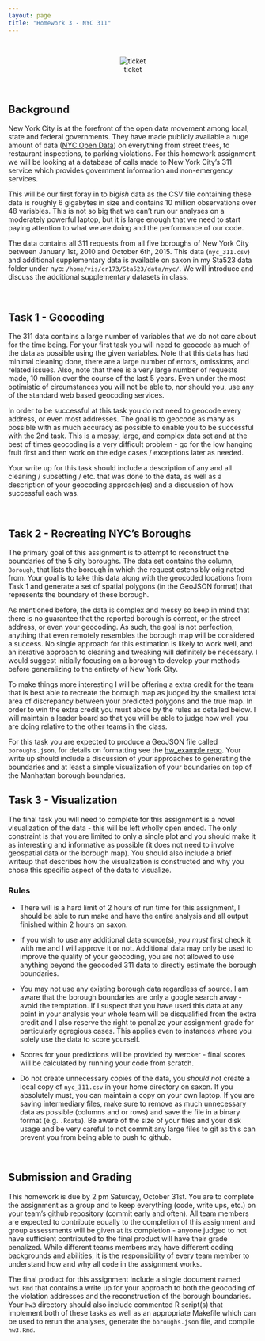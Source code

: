 ```yaml
---
layout: page
title: "Homework 3 - NYC 311"
---
```


<br/>
<div style="text-align:center">
![ticket](imgs/pizza_rat.gif)
</div>
<br/>

## Background

New York City is at the forefront of the open data movement among local, state and federal governments. They have made publicly available a huge amount of data ([NYC Open Data](https://nycopendata.socrata.com/)) on everything from street trees, to restaurant inspections, to parking violations. For this homework assignment we will be looking at a database of calls made to New York City's 311 service which provides government information and non-emergency services. 

This will be our first foray in to big*ish* data as the CSV file containing these data is roughly 6 gigabytes in size and contains 10 million observations over 48 variables. This is not so big that we can't run our analyses on a moderately powerful laptop, but it is large enough that we need to start paying attention to what we are doing and the performance of our code. 

The data contains all 311 requests from all five boroughs of New York City between January 1st, 2010 and October 6th, 2015. This data (`nyc_311.csv`) and additional supplementary data is available on saxon in my Sta523 data folder under nyc: `/home/vis/cr173/Sta523/data/nyc/`. We will introduce and discuss the additional supplementary datasets in class.

<br/>

## Task 1 - Geocoding

The 311 data contains a large number of variables that we do not care about for the time being. For your first task you will need to geocode as much of the data as possible using the given variables. Note that this data has had minimal cleaning done, there are a large number of errors, omissions, and related issues. Also, note that there is a very large number of requests made, 10 million over the course of the last 5 years. Even under the most optimistic of circumstances you will not be able to, nor should you, use any of the standard web based geocoding services.

In order to be successful at this task you do not need to geocode every address, or even most addresses. The goal is to geocode as many as possible with as much accuracy as possible to enable you to be successful with the 2nd task. This is a messy, large, and complex data set and at the best of times geocoding is a very difficult problem - go for the low hanging fruit first and then work on the edge cases / exceptions later as needed.

Your write up for this task should include a description of any and all cleaning / subsetting / etc. that was done to the data, as well as a description of your geocoding approach(es) and a discussion of how successful each was. 

<br/>

## Task 2 - Recreating NYC's Boroughs

The primary goal of this assignment is to attempt to reconstruct the boundaries of the 5 city boroughs. The data set contains the column, `Borough`, that lists the borough in which the request ostensibly originated from. Your goal is to take this data along with the geocoded locations from Task 1 and generate a set of spatial polygons (in the GeoJSON format) that represents the boundary of these borough.

As mentioned before, the data is complex and messy so keep in mind that there is no guarantee that the reported borough is correct, or the street address, or even your geocoding. As such, the goal is not perfection, anything that even remotely resembles the borough map will be considered a success. No single approach for this estimation is likely to work well, and an iterative approach to cleaning and tweaking will definitely be necessary. I would suggest initially focusing on a borough to develop your methods before generalizing to the entirety of New York City. 

To make things more interesting I will be offering a extra credit for the team that is best able to recreate the borough map as judged by the smallest total area of discrepancy between your predicted polygons and the true map. In order to win the extra credit you must abide by the rules as detailed below. I will maintain a leader board so that you will be able to judge how well you are doing relative to the other teams in the class.

For this task you are expected to produce a GeoJSON file called `boroughs.json`, for details on formatting see the [hw_example repo](https://github.com/Sta523-Fa15/TeamExample_hw3). Your write up should include a discussion of your approaches to generating the boundaries and at least a simple visualization of your boundaries on top of the Manhattan borough boundaries.


## Task 3 - Visualization

The final task you will need to complete for this assignment is a novel visualization of the data - this will be left wholly open ended. The only constraint is that you are limited to only a single plot and you should make it as interesting and informative as possible (it does not need to involve geospatial data or the borough map). You should also include a brief writeup that describes how the visualization is constructed and why you chose this specific aspect of the data to visualize.


### Rules

* There will is a hard limit of 2 hours of run time for this assignment, I should be able to run make and have the entire analysis and all output finished within 2 hours on saxon.

* If you wish to use any additional data source(s), *you must* first check it with me and I will approve it or not. Additional data may only be used to improve the quality of your geocoding, you are not allowed to use anything beyond the geocoded 311 data to directly estimate the borough boundaries.

* You may not use any existing borough data regardless of source. I am aware that the borough boundaries are only a google search away - avoid the temptation. If I suspect that you have used this data at any point in your analysis your whole team will be disqualified from the extra credit and I also reserve the right to penalize your assignment grade for particularly egregious cases. This applies even to instances where you solely use the data to score yourself.

* Scores for your predictions will be provided by wercker - final scores will be calculated by running your code from scratch.

* Do not create unnecessary copies of the data, you *should not* create a local copy of `nyc_311.csv` in your home directory on saxon. If you absolutely must, you can maintain a copy on your own laptop. If you are saving intermediary files, make sure to remove as much unnecessary data as possible (columns and or rows) and save the file in a binary format (e.g. `.Rdata`). Be aware of the size of your files and your disk usage and be very careful to not commit any large files to git as this can prevent you from being able to push to github.

<br/>

## Submission and Grading

This homework is due by 2 pm Saturday, October 31st. You are to complete the assignment as a group and to keep everything (code, write ups, etc.) on your team's github repository (commit early and often). All team members are expected to contribute equally to the completion of this assignment and group assessments will be given at its completion - anyone judged to not have sufficient contributed to the final product will have their grade penalized. While different teams members may have different coding backgrounds and abilities, it is the responsibility of every team member to understand how and why all code in the assignment works.

The final product for this assignment include a single document named `hw3.Rmd` that contains a write up for your approach to both the geocoding of the violation addresses and the reconstruction of the borough boundaries. Your `hw3` directory should also include commented R script(s) that implement both of these tasks as well as an appropriate Makefile which can be used to rerun the analyses, generate the `boroughs.json` file, and compile `hw3.Rmd`.

<br/>
